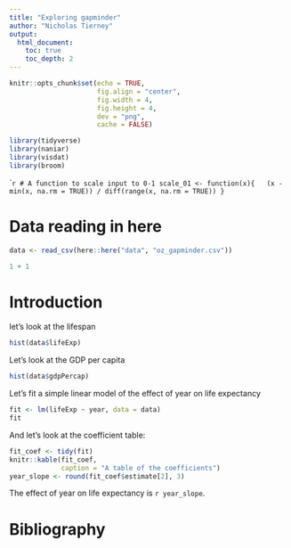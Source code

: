 ```yaml
---
title: "Exploring gapminder"
author: "Nicholas Tierney"
output:
  html_document:
    toc: true
    toc_depth: 2
---
```



```r
knitr::opts_chunk$set(echo = TRUE, 
                      fig.align = "center",
                      fig.width = 4, 
                      fig.height = 4, 
                      dev = "png",
                      cache = FALSE)
```

```r
library(tidyverse)
library(naniar)
library(visdat)
library(broom)
```

````r
# A function to scale input to 0-1
scale_01 <- function(x){
  (x - min(x, na.rm = TRUE)) / diff(range(x, na.rm = TRUE))
}
```

# Data reading in here

```r
data <- read_csv(here::here("data", "oz_gapminder.csv"))
```

```r
1 + 1
```

# Introduction

let's look at the lifespan

```r
hist(data$lifeExp)
```

Let's look at the GDP per capita

```r
hist(data$gdpPercap)
```

Let's fit a simple linear model of the effect of year on life expectancy

```r
fit <- lm(lifeExp ~ year, data = data)
fit
```

And let's look at the coefficient table:

```r
fit_coef <- tidy(fit)
knitr::kable(fit_coef,
             caption = "A table of the coefficients")
year_slope <- round(fit_coef$estimate[2], 3)
```

The effect of year on life expectancy is `r year_slope`.

# Bibliography

